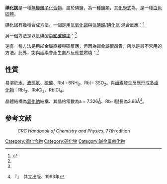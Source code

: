 {{chembox
| verifiedrevid = 402666776
| ImageFile=Rubidium-iodide-3D-ionic.png
| ImageSize=
| ImageName=碘化銣
| IUPACName=Rubidium iodide
| OtherNames=
| Section1={{Chembox Identifiers
| ChemSpiderID_Ref = {{chemspidercite|correct|chemspider}}
| ChemSpiderID = 74226
| InChI = 1/HI.Rb/h1H;/q;+1/p-1
| InChIKey = WFUBYPSJBBQSOU-REWHXWOFAR
| SMILES = [Rb+].[I-]
| StdInChI_Ref = {{stdinchicite|correct|chemspider}}
| StdInChI = 1S/HI.Rb/h1H;/q;+1/p-1
| StdInChIKey_Ref = {{stdinchicite|correct|chemspider}}
| StdInChIKey = WFUBYPSJBBQSOU-UHFFFAOYSA-M
| CASNo_Ref = {{cascite|correct|CAS}}
| CASNo= 7790-29-6
| PubChem= 3423208
| RTECS = VL8925000
  }}
| Section2={{Chembox Properties
| Formula = RbI
| Appearance= [[白色|白色]]固體結晶
| MolarMass = 212.3723
| Density= 3.110 g/cm <sup>3</sup>
| MeltingPt= 646.85 °C
| BoilingPt= 1304 °C
| Solubility= 152 g/100 mL
  }}
| Section3={{Chembox Hazards
| ExternalMSDS = [http://msds.chem.ox.ac.uk/RU/rubidium_iodide.html External MSDS]
| FlashPt=
| Autoignition=
| LD50 = 4708 mg/kg（大鼠經口）
  }}
| Section8 = {{Chembox Related
| OtherAnions = [[氟化銣|氟化銣]]<br/>[[氯化銣|氯化銣]]<br/>[[溴化銣|溴化銣]]
| OtherCations = [[碘化鋰|碘化鋰]]<br/>[[碘化鈉|碘化鈉]]<br/>[[碘化鉀|碘化鉀]]<br/>[[碘化銫|碘化銫]]
  }}
}}
'''碘化銣'''是一種[[無機化合物|無機]][[離子化合物|離子化合物]]，屬於碘鹽，為一種鹽類，其[[化學式|化學式]]為{{化學式|銣|碘|link=}}，是一種[[白色|白色]][[固體|固體]]。

碘化銣有幾種合成方法。一個是用[[氫氧化銣|氫氧化銣]]與[[氫碘酸|氫碘酸]]/[[碘化氫|碘化氫]] 混合反應：<ref name="www.webelements.com">{{cite web | url = http://www.webelements.com/webelements/compounds/text/Rb/F1Rb1-13446747.html | title = WebElements | accessdate = 23 February 2006 | archive-date = 2008-04-18 | archive-url = https://web.archive.org/web/20080418211628/http://www.webelements.com/webelements/compounds/text/Rb/F1Rb1-13446747.html | dead-url = no }}</ref>
:{{反應式|Rb|OH|+|H|I|→|Rb|I|+|H|2|O}}

另一個方法是以氫碘酸[[中和反应|中和]][[碳酸銣|碳酸銣]]：<ref name="www.webelements.com" />
:{{反應式|Rb|2|{{官能基|C|O|3|link=碳酸根}}|+|2|H|I|→|2|Rb|I|+|H|2|O|+|C|O|2}}

還有一種方法是用銣金屬直接與碘反應，但因為銣金屬很昂貴，所以是最不常用的方法。此外，銣與鹵素會產生劇烈反應並燃燒：<ref name="www.webelements.com" />
:{{反應式|2|Rb|+|I|2|→|2|Rb|I}}

== 性質 ==
易溶於[[水|水]]、[[液氨|液態氨]]、[[硫酸|硫酸]]、RbI・6NH<sub>3</sub>、RbI・3SO<sub>2</sub>。與[[鹵素|鹵素]]發生反應形成[[多鹵化物|多鹵化物]]：RbI<sub>3</sub>、RbICl<sub>2</sub>、RbICl<sub>4</sub>。

晶體結構為[[氯化鈉|氯化鈉]]結構、其晶格常數為a = 7.326[[埃格斯特朗|Å]]、Rb−I鍵長為3.66Å<ref name=daijiten>{{Ja}}『{{lang|ja|化学大辞典}}』　共立出版、1993年</ref>。

== 參考文献 ==
{{Reflist}}

: {{Ja}}{{Cite book<!--|和書
-->| author={{lang|ja|松岡敬一郎}}
| year=1992
| title={{lang|ja|ヨウ素綜説}}（第二版）
| publisher={{lang|ja|霞ヶ関出版}}
| isbn=9784760301355
}}

: {{En}} ''CRC Handbook of Chemistry and Physics'', 77th edition

{{Inorganic-compound-stub}}
{{碘化合物}}
{{銣化合物}}

[[Category:铷化合物|Category:铷化合物]]
[[Category:碘化物|Category:碘化物]]
[[Category:碱金属卤化物|Category:碱金属卤化物]]